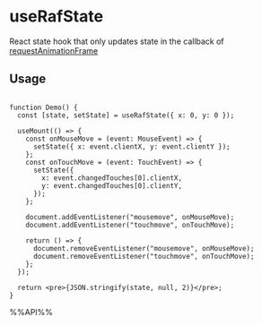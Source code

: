 # useRafState

React state hook that only updates state in the callback of [requestAnimationFrame](https://developer.mozilla.org/en-US/docs/Web/API/window/requestAnimationFrame)


## Usage

```tsx live

function Demo() {
  const [state, setState] = useRafState({ x: 0, y: 0 });

  useMount(() => {
    const onMouseMove = (event: MouseEvent) => {
      setState({ x: event.clientX, y: event.clientY });
    };
    const onTouchMove = (event: TouchEvent) => {
      setState({
        x: event.changedTouches[0].clientX,
        y: event.changedTouches[0].clientY,
      });
    };

    document.addEventListener("mousemove", onMouseMove);
    document.addEventListener("touchmove", onTouchMove);

    return () => {
      document.removeEventListener("mousemove", onMouseMove);
      document.removeEventListener("touchmove", onTouchMove);
    };
  });

  return <pre>{JSON.stringify(state, null, 2)}</pre>;
}

```

%%API%%
